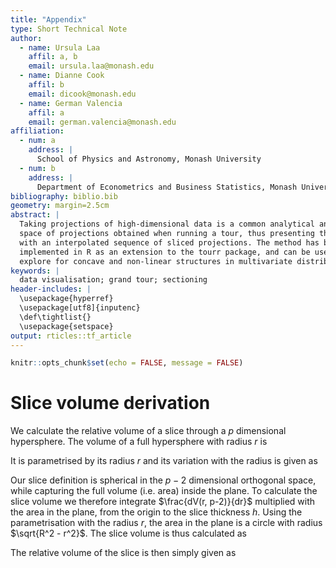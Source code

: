 ```yaml
---
title: "Appendix"
type: Short Technical Note
author:
  - name: Ursula Laa
    affil: a, b
    email: ursula.laa@monash.edu
  - name: Dianne Cook
    affil: b
    email: dicook@monash.edu
  - name: German Valencia
    affil: a
    email: german.valencia@monash.edu
affiliation:
  - num: a
    address: |
      School of Physics and Astronomy, Monash University
  - num: b
    address: |
      Department of Econometrics and Business Statistics, Monash University
bibliography: biblio.bib
geometry: margin=2.5cm
abstract: |
  Taking projections of high-dimensional data is a common analytical and visualisation technique in statistics for working with high-dimensional problems. Sectioning, or slicing, through high dimensions is less common, but can be useful for visualising data with concavities, or non-linear structure. It is associated with conditional distributions in statistics, and also linked brushing between plots in interactive data visualisation. This short technical note describes a simple approach for  slicing in the orthogonal
  space of projections obtained when running a tour, thus presenting the viewer
  with an interpolated sequence of sliced projections. The method has been
  implemented in R as an extension to the tourr package, and can be used to
  explore for concave and non-linear structures in multivariate distributions.
keywords: |
  data visualisation; grand tour; sectioning
header-includes: |
  \usepackage{hyperref}
  \usepackage[utf8]{inputenc}
  \def\tightlist{}
  \usepackage{setspace}
output: rticles::tf_article
---
```


```r
knitr::opts_chunk$set(echo = FALSE, message = FALSE)
```

\doublespacing
# Slice volume derivation

We calculate the relative volume of a slice through a $p$ dimensional hypersphere. The volume of a full hypersphere with radius $r$ is

\begin{equation}
V(r, p) = \frac{\pi^{p/2} r^p}{\frac{p}{2} \Gamma(p/2)}.
\end{equation}

It is parametrised by its radius $r$ and its variation with the radius is given as

\begin{equation}
\frac{dV(r, p)}{dr} = 2 \frac{\pi^{p/2} r^{p-1}}{\Gamma(p/2)}.
\end{equation}

Our slice definition is spherical in the $p-2$ dimensional orthogonal space, while capturing the full volume (i.e. area) inside the plane. To calculate the slice volume we therefore integrate $\frac{dV(r, p-2)}{dr}$ multiplied with the area in the plane, from the origin to the slice thickness $h$. Using the parametrisation with the radius $r$, the area in the plane is a circle with radius $\sqrt{R^2 - r^2}$. The slice volume is thus calculated as

\begin{equation}
V_{slice}(R, h, p) =
\int_0^h \frac{dV(r, p)}{dr} V(\sqrt{R^2 - r^2}, 2) dr =
\frac{\pi^{p/2}}{\Gamma(p/2)} \frac{h^{p-2}}{p} [pR^2 - (p-2)h^2].
\end{equation}

The relative volume of the slice is then simply given as

\begin{equation}
V_{rel}(R, h, p) = \frac{V_{slice}(R, h, p)}{V(R, p)} = \frac{h^{p-2}}{2R^p} [pR^2 - (p-2)h^2].
\end{equation}
